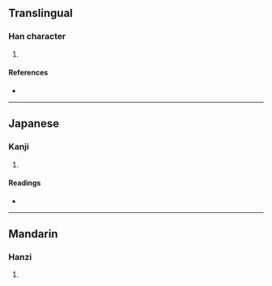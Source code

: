 {{character info/new}}
==Translingual==

===Han character===
{{Han char|rn=27|rad=厂|as=06|sn=8|four=71274|canj=MOJU|ids=⿸厂缶}}

# {{defn|Han|sort=厂06}}

====References====
* {{Han ref|kx=0161.070|dkj=02929|dj=0367.300|hdz=10071.070|uh=5392|ud=21394|bh=CBD9|bd=52185}}

----

==Japanese==

===Kanji===
{{ja-kanji|grade=|rs=厂06}}

# {{defn|lang=ja|sort=厂06}}

====Readings====
* {{ja-readings|on=[[かふ]] (kafu), [[こふ]] (kofu), [[けふ]] (kefu)|kun=}}

----

==Mandarin==

===Hanzi===
{{cmn-hanzi|pin=[[hé]] ([[he2]])|wg=ho<sup>2</sup>}}

# {{defn|lang=cmn|sort=厂06}}